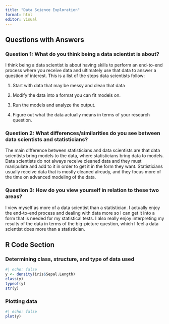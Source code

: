 ```yaml
---
title: "Data Science Exploration"
format: html
editor: visual
---
```


## Questions with Answers

### Question 1: What do you think being a data scientist is about?

I think being a data scientist is about having skills to perform an end-to-end process where you receive data and ultimately use that data to answer a question of interest. This is a list of the steps data scientists follow:

1.  Start with data that may be messy and clean that data

2.  Modify the data into a format you can fit models on.

3.  Run the models and analyze the output.

4.  Figure out what the data actually means in terms of your research question.

### Question 2: What differences/similarities do you see between data scientists and statisticians?

The main difference between statisticians and data scientists are that data scientists bring models to the data, where statisticians bring data to models. Data scientists do not always receive cleaned data and they must manipulate and add to it in order to get it in the form they want. Statisticians usually receive data that is mostly cleaned already, and they focus more of the time on advanced modeling of the data.

### Question 3: How do you view yourself in relation to these two areas?

I view myself as more of a data scientist than a statistician. I actually enjoy the end-to-end process and dealing with data more so I can get it into a form that is needed for my statistical tests. I also really enjoy interpreting my results of the data in terms of the big-picture question, which I feel a data scientist does more than a statistician.

## R Code Section

### Determining class, structure, and type of data used

```r
#| echo: false
y <- density(iris$Sepal.Length)
class(y)
typeof(y)
str(y)
```

### Plotting data

```r
#| echo: false
plot(y)
```


